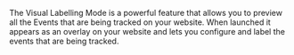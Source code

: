 The Visual Labelling Mode is a powerful feature that allows you to preview all the Events that are being tracked on your website.
When launched it appears as an overlay on your website and lets you configure and label the events that are being tracked.

